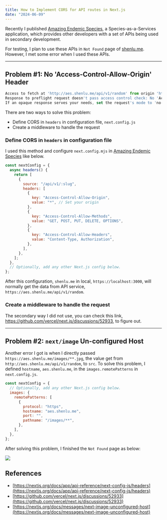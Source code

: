 ```yaml
---
title: How to Implement CORS for API routes in Next.js
date: "2024-06-09"
---
```


Recently I published [Amazing Endemic Species](https://aes.shenlu.me), a Species-as-a-Services application,
which provides other developers with a set of APIs being used in secondary development.

For testing, I plan to use these APIs in `Not Found` page of [shenlu.me](https://shenlu.me). However, I met some error when
I used these APIs.

---

## Problem #1: No 'Access-Control-Allow-Origin' Header

```js
Access to fetch at 'http://aes.shenlu.me/api/v1/random' from origin 'http://localhost:1200' has been blocked by CORS policy:
Response to preflight request doesn't pass access control check: No 'Access-Control-Allow-Origin' header is present on the requested resource.
If an opaque response serves your needs, set the request's mode to 'no-cors' to fetch the resource with CORS disabled.
```

There are two ways to solve this problem:

- Define CORS in `headers` in configuration file, `next.config.js`
- Create a middleware to handle the request

### Define CORS in `headers` in configuration file

I used this method and configure `next.config.mjs` in
[Amazing Endemic Species](https://github.com/shenlu89/amazing-endemic-species/blob/main/next.config.mjs) like below.

```js
const nextConfig = {
  async headers() {
    return [
      {
        source: "/api/v1/:slug",
        headers: [
          {
            key: "Access-Control-Allow-Origin",
            value: "*", // Set your origin
          },
          {
            key: "Access-Control-Allow-Methods",
            value: "GET, POST, PUT, DELETE, OPTIONS",
          },
          {
            key: "Access-Control-Allow-Headers",
            value: "Content-Type, Authorization",
          },
        ],
      },
    ];
  },
  // Optionally, add any other Next.js config below.
};
```

After this configuration, `shenlu.me` in local, `https://localhost:3000`, will normally get the data from API service,
`https://aes.shenlu.me/api/v1/random`.

### Create a middleware to handle the request

The secondary way I did not use, you can check this link, https://github.com/vercel/next.js/discussions/52933, to figure out.

---

## Problem #2: `next/image` Un-configured Host

Another error I got is when I directly passed `https://aes.shenlu.me/images/**.jpg`,
the value get from `http://aes.shenlu.me/api/v1/random`, to `src`. To solve this problem,
I defined `hostname`, `aes.shenlu.me`, in the `images.remotePatterns` in `next.config.js`.

```js
const nextConfig = {
  // Optionally, add any other Next.js config below.
  images: {
    remotePatterns: [
      {
        protocol: "https",
        hostname: "aes.shenlu.me",
        port: "",
        pathname: "/images/**",
      },
    ],
  },
};
```

After solving this problem, I finished the `Not Found` page as below:

![](/images/content/how-to-implement-cors-for-api-routes-nextjs/404.png)

## References

- [https://nextjs.org/docs/app/api-reference/next-config-js/headers](https://nextjs.org/docs/app/api-reference/next-config-js/headers)
- [https://github.com/vercel/next.js/discussions/52933](https://github.com/vercel/next.js/discussions/52933)
- [https://nextjs.org/docs/messages/next-image-unconfigured-host](https://nextjs.org/docs/messages/next-image-unconfigured-host)
